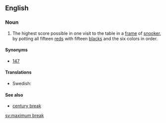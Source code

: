 ==English==

===Noun===
{{en-noun|head=[[maximum]] [[break]]}}

# {{context|snooker}} The highest score possible in one visit to the table in a [[frame]] of [[snooker]], by potting all fifteen [[red]]s with fifteen [[black]]s and the six colors in order.

====Synonyms====
* [[147]]

====Translations====
* Swedish: {{t|sv|maximumbreak|n}}

====See also====
* [[century break]]

[[sv:maximum break]]